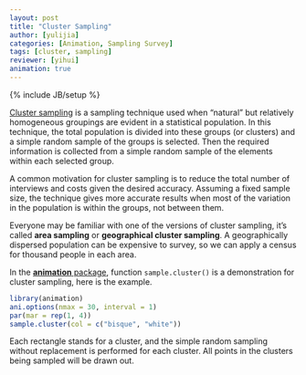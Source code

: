 ```yaml
---
layout: post
title: "Cluster Sampling"
author: [yulijia]
categories: [Animation, Sampling Survey]
tags: [cluster, sampling]
reviewer: [yihui]
animation: true
---
```

{% include JB/setup %}

[Cluster sampling](http://en.wikipedia.org/wiki/Cluster_sampling) is a sampling technique used when
"natural" but relatively homogeneous groupings are evident in a statistical population. In this
technique, the total population is divided into these groups (or clusters) and a simple random
sample of the groups is selected. Then the required information is collected from a simple random
sample of the elements within each selected group.

A common motivation for cluster sampling is to reduce the total number of interviews and costs
given the desired accuracy. Assuming a fixed sample size, the technique gives more accurate results
when most of the variation in the population is within the groups, not between them.

Everyone may be familiar with one of the versions of cluster sampling, it's called **area sampling** or
**geographical cluster sampling**. A geographically dispersed population can be expensive to
survey, so we can apply a census for thousand people in each area.

In the [**animation** package](http://yihui.name/animation), function `sample.cluster()` is a
demonstration for cluster sampling, here is the example.

```r
library(animation)
ani.options(nmax = 30, interval = 1)
par(mar = rep(1, 4))
sample.cluster(col = c("bisque", "white"))
```

Each rectangle stands for a cluster, and the simple random sampling without replacement is
performed for each cluster. All points in the clusters being sampled will be drawn out.
